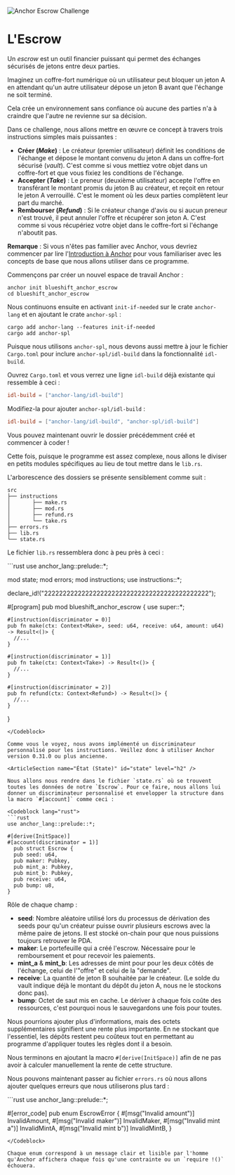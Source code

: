 ![Anchor Escrow Challenge](/graphics/challenge-banners/anchor-escrow.png)

# L'Escrow

Un *escrow* est un outil financier puissant qui permet des échanges sécurisés de jetons entre deux parties.

Imaginez un coffre-fort numérique où un utilisateur peut bloquer un jeton A en attendant qu'un autre utilisateur dépose un jeton B avant que l'échange ne soit terminé. 

Cela crée un environnement sans confiance où aucune des parties n'a à craindre que l'autre ne revienne sur sa décision.

Dans ce challenge, nous allons mettre en œuvre ce concept à travers trois instructions simples mais puissantes :
- **Créer (*Make*)** : Le créateur (premier utilisateur) définit les conditions de l'échange et dépose le montant convenu du jeton A dans un coffre-fort sécurisé (*vault*). C'est comme si vous mettiez votre objet dans un coffre-fort et que vous fixiez les conditions de l'échange.
- **Accepter (*Take*)** : Le preneur (deuxième utilisateur) accepte l'offre en transférant le montant promis du jeton B au créateur, et reçoit en retour le jeton A verrouillé. C'est le moment où les deux parties complètent leur part du marché.
- **Rembourser (*Refund*)** : Si le créateur change d'avis ou si aucun preneur n'est trouvé, il peut annuler l'offre et récupérer son jeton A. C'est comme si vous récupériez votre objet dans le coffre-fort si l'échange n'aboutit pas.

**Remarque** : Si vous n'êtes pas familier avec Anchor, vous devriez commencer par lire l'[Introduction à Anchor](/en/courses/introduction-to-anchor) pour vous familiariser avec les concepts de base que nous allons utiliser dans ce programme.

<ArticleSection name="Installation" id="installation" level="h2" />

Commençons par créer un nouvel espace de travail Anchor :

```
anchor init blueshift_anchor_escrow
cd blueshift_anchor_escrow
```

Nous continuons ensuite en activant `init-if-needed` sur le crate `anchor-lang` et en ajoutant le crate `anchor-spl` :

```
cargo add anchor-lang --features init-if-needed
cargo add anchor-spl
```

Puisque nous utilisons `anchor-spl`, nous devons aussi mettre à jour le fichier `Cargo.toml` pour inclure `anchor-spl/idl-build` dans la fonctionnalité `idl-build`.

Ouvrez `Cargo.toml` et vous verrez une ligne `idl-build` déjà existante qui ressemble à ceci :

```toml
idl-build = ["anchor-lang/idl-build"]
```

Modifiez-la pour ajouter `anchor-spl/idl-build` :

```toml
idl-build = ["anchor-lang/idl-build", "anchor-spl/idl-build"]
```

Vous pouvez maintenant ouvrir le dossier précédemment créé et commencer à coder ! 

<ArticleSection name="Modèle" id="template" level="h2" />

Cette fois, puisque le programme est assez complexe, nous allons le diviser en petits modules spécifiques au lieu de tout mettre dans le `lib.rs`.

L'arborescence des dossiers se présente sensiblement comme suit :

```
src
├── instructions
│       ├── make.rs
│       ├── mod.rs
│       ├── refund.rs
│       └── take.rs
├── errors.rs
├── lib.rs
└── state.rs
```

Le fichier `lib.rs` ressemblera donc à peu près à ceci :

<Codeblock lang="rust">
```rust
use anchor_lang::prelude::*;

mod state;
mod errors;
mod instructions;
use instructions::*;

declare_id!("22222222222222222222222222222222222222222222");

#[program]
  pub mod blueshift_anchor_escrow {
    use super::*;

    #[instruction(discriminator = 0)]
    pub fn make(ctx: Context<Make>, seed: u64, receive: u64, amount: u64) -> Result<()> {
      //...
    }

    #[instruction(discriminator = 1)]
    pub fn take(ctx: Context<Take>) -> Result<()> {
      //...
    }

    #[instruction(discriminator = 2)]
    pub fn refund(ctx: Context<Refund>) -> Result<()> {
      //...
    }
}
```
</Codeblock>

Comme vous le voyez, nous avons implémenté un discriminateur personnalisé pour les instructions. Veillez donc à utiliser Anchor version 0.31.0 ou plus ancienne.

<ArticleSection name="État (State)" id="state" level="h2" />

Nous allons nous rendre dans le fichier `state.rs` où se trouvent toutes les données de notre `Escrow`. Pour ce faire, nous allons lui donner un discriminateur personnalisé et envelopper la structure dans la macro `#[account]` comme ceci :

<Codeblock lang="rust">
```rust
use anchor_lang::prelude::*;

#[derive(InitSpace)]
#[account(discriminator = 1)]
  pub struct Escrow {
  pub seed: u64,
  pub maker: Pubkey,
  pub mint_a: Pubkey,
  pub mint_b: Pubkey,
  pub receive: u64,
  pub bump: u8,
}
  ```
</Codeblock>

Rôle de chaque champ :
- **seed**: Nombre aléatoire utilisé lors du processus de dérivation des seeds pour qu'un créateur puisse ouvrir plusieurs escrows avec la même paire de jetons. Il est stocké on-chain pour que nous puissions toujours retrouver le PDA.
- **maker**: Le portefeuille qui a créé l'escrow. Nécessaire pour le remboursement et pour recevoir les paiements.
- **mint_a** & **mint_b**: Les adresses de mint pour pour les deux côtés de l'échange, celui de l'"offre" et celui de la "demande".
- **receive**: La quantité de jeton B souhaitée par le créateur. (Le solde du vault indique déjà le montant du dépôt du jeton A, nous ne le stockons donc pas).
- **bump**: Octet de saut mis en cache. Le dériver à chaque fois coûte des ressources, c'est pourquoi nous le sauvegardons une fois pour toutes.

Nous pourrions ajouter plus d'informations, mais des octets supplémentaires signifient une rente plus importante. En ne stockant que l'essentiel, les dépôts restent peu coûteux tout en permettant au programme d'appliquer toutes les règles dont il a besoin.

Nous terminons en ajoutant la macro `#[derive(InitSpace)]` afin de ne pas avoir à calculer manuellement la rente de cette structure.

<ArticleSection name="Erreurs" id="errors" level="h2" />

Nous pouvons maintenant passer au fichier `errors.rs` où nous allons ajouter quelques erreurs que nous utiliserons plus tard : 

<Codeblock lang="rust">
```rust
use anchor_lang::prelude::*;

#[error_code]
pub enum EscrowError {
  #[msg("Invalid amount")]
  InvalidAmount,
  #[msg("Invalid maker")]
  InvalidMaker,
  #[msg("Invalid mint a")]
  InvalidMintA,
  #[msg("Invalid mint b")]
  InvalidMintB,
}
```
</Codeblock>

Chaque enum correspond à un message clair et lisible par l'homme qu'Anchor affichera chaque fois qu'une contrainte ou un `require !()` échouera.
